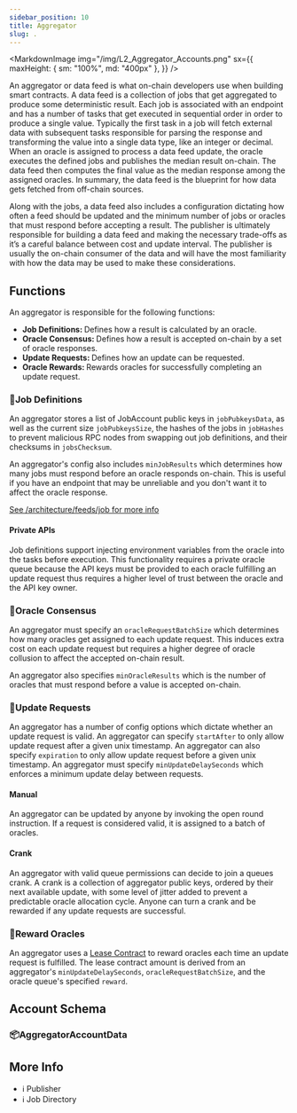 ```yaml
---
sidebar_position: 10
title: Aggregator
slug: .
---
```






<MarkdownImage
  img="/img/L2_Aggregator_Accounts.png"
  sx={{
    maxHeight: { sm: "100%", md: "400px" },
  }}
/>

An aggregator or data feed is what on-chain developers use when building smart contracts. A data feed is a collection of jobs that get aggregated to produce some deterministic result. Each job is associated with an endpoint and has a number of tasks that get executed in sequential order in order to produce a single value. Typically the first task in a job will fetch external data with subsequent tasks responsible for parsing the response and transforming the value into a single data type, like an integer or decimal. When an oracle is assigned to process a data feed update, the oracle executes the defined jobs and publishes the median result on-chain. The data feed then computes the final value as the median response among the assigned oracles. In summary, the data feed is the blueprint for how data gets fetched from off-chain sources.

Along with the jobs, a data feed also includes a configuration dictating how often a feed should be updated and the minimum number of jobs or oracles that must respond before accepting a result. The publisher is ultimately responsible for building a data feed and making the necessary trade-offs as it’s a careful balance between cost and update interval. The publisher is usually the on-chain consumer of the data and will have the most familiarity with how the data may be used to make these considerations.

## Functions

An aggregator is responsible for the following functions:

- <Link to="#job-definitions">
    <b>Job Definitions: </b>
  </Link>
  Defines how a result is calculated by an oracle.
- <Link to="#oracle-consensus">
    <b>Oracle Consensus: </b>
  </Link>
  Defines how a result is accepted on-chain by a set of oracle responses.
- <Link to="#update-requests">
    <b>Update Requests: </b>
  </Link>
  Defines how an update can be requested.
- <Link to="#update-requests">
    <b>Oracle Rewards: </b>
  </Link>
  Rewards oracles for successfully completing an update request.

### 🚀Job Definitions

An aggregator stores a list of JobAccount public keys in `jobPubkeysData`, as well as the current size `jobPubkeysSize`, the hashes of the jobs in `jobHashes` to prevent malicious RPC nodes from swapping out job definitions, and their checksums in `jobsChecksum`.

An aggregator's config also includes `minJobResults` which determines how many jobs must respond before an oracle responds on-chain. This is useful if you have an endpoint that may be unreliable and you don't want it to affect the oracle response.

[See /architecture/feeds/job for more info](/architecture/feeds/job)

#### Private APIs

Job definitions support injecting environment variables from the oracle into the tasks before execution. This functionality requires a private oracle queue because the API keys must be provided to each oracle fulfilling an update request thus requires a higher level of trust between the oracle and the API key owner.

### 🚀Oracle Consensus

An aggregator must specify an `oracleRequestBatchSize` which determines how many oracles get assigned to each update request. This induces extra cost on each update request but requires a higher degree of oracle collusion to affect the accepted on-chain result.

An aggregator also specifies `minOracleResults` which is the number of oracles that must respond before a value is accepted on-chain.

### 🚀Update Requests

An aggregator has a number of config options which dictate whether an update request is valid. An aggregator can specify `startAfter` to only allow update request after a given unix timestamp. An aggregator can also specify `expiration` to only allow update request before a given unix timestamp. An aggregator must specify `minUpdateDelaySeconds` which enforces a minimum update delay between requests.

#### Manual

An aggregator can be updated by anyone by invoking the open round instruction. If a request is considered valid, it is assigned to a batch of oracles.

#### Crank

An aggregator with valid queue permissions can decide to join a queues crank. A crank is a collection of aggregator public keys, ordered by their next available update, with some level of jitter added to prevent a predictable oracle allocation cycle. Anyone can turn a crank and be rewarded if any update requests are successful.

### 🚀Reward Oracles

An aggregator uses a [Lease Contract](/architecture/feeds/lease) to reward oracles each time an update request is fulfilled. The lease contract amount is derived from an aggregator's `minUpdateDelaySeconds`, `oracleRequestBatchSize`, and the oracle queue's specified `reward`.

## Account Schema

### 📦AggregatorAccountData

<AggregatorAccountData />



## More Info

- <Link className="link__nocolor" to="/publisher">
    ℹ️ Publisher
  </Link>
- <Link className="link__nocolor" to="/job-directory">
    ℹ️ Job Directory
  </Link>
